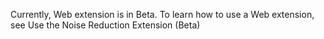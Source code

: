 <PlatformWrapper platform="web">

Currently, Web extension is in Beta. To learn how to use a Web extension, see <Link to = "{{global.URL_ROOT}}/Video/noise_reduction_web_ng?platform=Web">Use the Noise Reduction Extension (Beta)</Link>

</PlatformWrapper>
